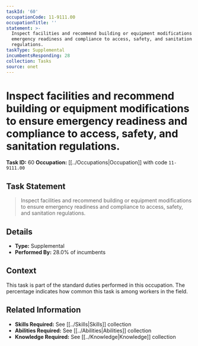 ```yaml
---
taskId: '60'
occupationCode: 11-9111.00
occupationTitle: ''
statement: >-
  Inspect facilities and recommend building or equipment modifications to ensure
  emergency readiness and compliance to access, safety, and sanitation
  regulations.
taskType: Supplemental
incumbentsResponding: 28
collection: Tasks
source: onet
---
```

# Inspect facilities and recommend building or equipment modifications to ensure emergency readiness and compliance to access, safety, and sanitation regulations.

**Task ID:** 60
**Occupation:** [[../Occupations|Occupation]] with code `11-9111.00`

## Task Statement

> Inspect facilities and recommend building or equipment modifications to ensure emergency readiness and compliance to access, safety, and sanitation regulations.

## Details

- **Type:** Supplemental
- **Performed By:** 28.0% of incumbents

## Context

This task is part of the standard duties performed in this occupation. The percentage indicates how common this task is among workers in the field.

## Related Information

- **Skills Required:** See [[../Skills|Skills]] collection
- **Abilities Required:** See [[../Abilities|Abilities]] collection
- **Knowledge Required:** See [[../Knowledge|Knowledge]] collection
